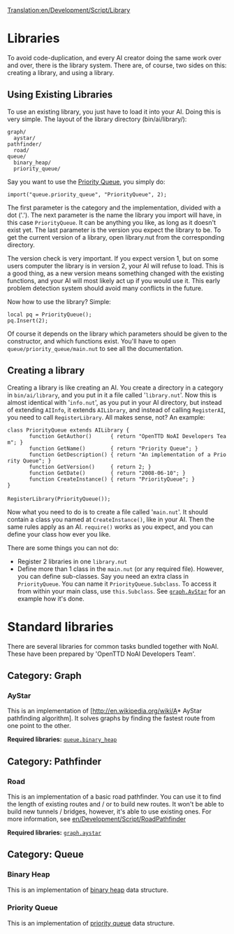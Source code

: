 [[Translation:en/Development/Script/Library]]
{{en/Development/Script/Navigation}}

= Libraries =

To avoid code-duplication, and every AI creator doing the same work over and over, there is the library system. There are, of course, two sides on this: creating a library, and using a library.

== Using Existing Libraries ==

To use an existing library, you just have to load it into your AI. Doing this is very simple. The layout of the library directory (bin/ai/library/):

 graph/
   aystar/
 pathfinder/
   road/
 queue/
   binary_heap/
   priority_queue/

Say you want to use the [[en/Development/Script/Library#priority-queue|Priority Queue]], you simply do:

 import("queue.priority_queue", "PriorityQueue", 2);

The first parameter is the category and the implementation, divided with a dot ('.'). The next parameter is the name the library you import will have, in this case <code>PriorityQueue</code>. It can be anything you like, as long as it doesn't exist yet. The last parameter is the version you expect the library to be. To get the current version of a library, open library.nut from the corresponding directory. 

The version check is very important. If you expect version 1, but on some users computer the library is in version 2, your AI will refuse to load. This is a good thing, as a new version means something changed with the existing functions, and your AI will most likely act up if you would use it. This early problem detection system should avoid many conflicts in the future.

Now how to use the library? Simple:

 local pq = PriorityQueue();
 pq.Insert(2);

Of course it depends on the library which parameters should be given to the constructor, and which functions exist. You'll have to open <code>queue/priority_queue/main.nut</code> to see all the documentation.

== Creating a library ==

Creating a library is like creating an AI. You create a directory in a category in <code>bin/ai/library</code>, and you put in it a file called '<code>library.nut</code>'. Now this is almost identical with '<code>info.nut</code>', as you put in your AI directory, but instead of extending <code>AIInfo</code>, it extends <code>AILibrary</code>, and instead of calling <code>RegisterAI</code>, you need to call <code>RegisterLibrary</code>. All makes sense, not? An example:

 class PriorityQueue extends AILibrary {
        function GetAuthor()      { return "OpenTTD NoAI Developers Team"; }
        function GetName()        { return "Priority Queue"; }
        function GetDescription() { return "An implementation of a Priority Queue"; }
        function GetVersion()     { return 2; }
        function GetDate()        { return "2008-06-10"; }
        function CreateInstance() { return "PriorityQueue"; }
 }
 
 RegisterLibrary(PriorityQueue());

Now what you need to do is to create a file called '<code>main.nut</code>'. It should contain a class you named at <code>CreateInstance()</code>, like in your AI. Then the same rules apply as an AI. <code>require()</code> works as you expect, and you can define your class how ever you like.

There are some things you can not do:

* Register 2 libraries in one <code>library.nut</code>
* Define more than 1 class in the <code>main.nut</code> (or any required file). However, you can define sub-classes. Say you need an extra class in <code>PriorityQueue</code>. You can name it <code>PriorityQueue.Subclass</code>. To access it from within your main class, use <code>this.Subclass</code>. See <code>[[en/Development/Script/Library#aystar|graph.AyStar]]</code> for an example how it's done.

= Standard libraries =

There are several libraries for common tasks bundled together with NoAI. These have been prepared by 'OpenTTD NoAI Developers Team'.

== Category: Graph ==

=== AyStar ===

This is an implementation of [http://en.wikipedia.org/wiki/A* AyStar pathfinding algorithm]. It solves graphs by finding the fastest route from one point to the other.

'''Required libraries:''' <code>[[en/Development/Script/Library#binary-heap|queue.binary_heap]]</code>

== Category: Pathfinder ==

=== Road ===

This is an implementation of a basic road pathfinder. You can use it to find the length of existing routes and / or to build new routes. It won't be able to build new tunnels / bridges, however, it's able to use existing ones. For more information, see [[en/Development/Script/RoadPathfinder]]

'''Required libraries:''' <code>[[en/Development/Script/Library#aystar|graph.aystar]]</code>

== Category: Queue ==

=== Binary Heap ===

This is an implementation of [http://en.wikipedia.org/wiki/Binary_heap binary heap] data structure.

=== Priority Queue ===

This is an implementation of [http://en.wikipedia.org/wiki/Priority_queue priority queue] data structure.